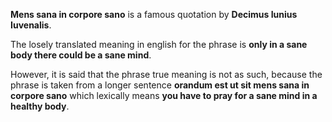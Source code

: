 '''Mens sana in corpore sano''' is a famous quotation by '''Decimus Iunius Iuvenalis'''. 

The losely translated meaning in english for the phrase is '''only in a sane body there could be a sane mind'''.

However, it is said that the phrase true meaning is not as such, because the phrase is taken from a longer sentence '''orandum est ut sit mens sana in corpore sano''' which lexically means '''you have to pray for a sane mind in a healthy body'''.